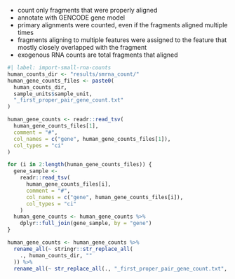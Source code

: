 * count only fragments that were properly aligned
* annotate with GENCODE gene model
* primary alignments were counted, even if the fragments aligned multiple times
* fragments aligning to multiple features were assigned to the feature that mostly closely overlapped with the fragment
* exogenous RNA counts are total fragments that aligned

```r
#| label: import-small-rna-counts
human_counts_dir <- "results/smrna_count/"
human_gene_counts_files <- paste0(
  human_counts_dir,
  sample_units$sample_unit,
  "_first_proper_pair_gene_count.txt"
)

human_gene_counts <- readr::read_tsv(
  human_gene_counts_files[1],
  comment = "#",
  col_names = c("gene", human_gene_counts_files[1]),
  col_types = "ci"
)

for (i in 2:length(human_gene_counts_files)) {
  gene_sample <-
    readr::read_tsv(
      human_gene_counts_files[i],
      comment = "#",
      col_names = c("gene", human_gene_counts_files[i]),
      col_types = "ci"
    )
  human_gene_counts <- human_gene_counts %>%
    dplyr::full_join(gene_sample, by = "gene")
}

human_gene_counts <- human_gene_counts %>%
  rename_all(~ stringr::str_replace_all(
    ., human_counts_dir, ""
  )) %>%
  rename_all(~ str_replace_all(., "_first_proper_pair_gene_count.txt", ""))
```
